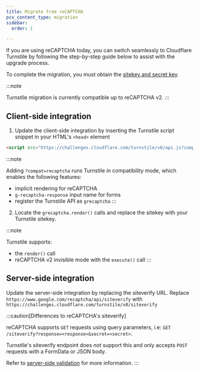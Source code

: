```yaml
---
title: Migrate from reCAPTCHA
pcx_content_type: migration
sidebar:
  order: 1

---
```


If you are using reCAPTCHA today, you can switch seamlessly to Cloudflare Turnstile by following the step-by-step guide below to assist with the upgrade process.

To complete the migration, you must obtain the [sitekey and secret key](/turnstile/get-started/#get-a-sitekey-and-secret-key).

:::note

Turnstile migration is currently compatible up to reCAPTCHA v2. 
:::

## Client-side integration

1. Update the client-side integration by inserting the Turnstile script snippet in your HTML's `<head>` element

<div>

```html title="Turnstile script snippet"
<script src="https://challenges.cloudflare.com/turnstile/v0/api.js?compat=recaptcha" async defer></script>
```

:::note

Adding `?compat=recaptcha` runs Turnstile in compatibility mode, which
enables the following features:

- implicit rendering for reCAPTCHA
- `g-recaptcha-response` input name for forms
- register the Turnstile API as `grecaptcha` 
:::

</div>

2. Locate the `grecaptcha.render()` calls and replace the sitekey with your Turnstile sitekey.

:::note

Turnstile supports:

- the `render()` call
- reCAPTCHA v2 invisible mode with the `execute()` call 
:::

## Server-side integration

Update the server-side integration by replacing the siteverify URL. Replace `https://www.google.com/recaptcha/api/siteverify` with `https://challenges.cloudflare.com/turnstile/v0/siteverify`

:::caution[Differences to reCAPTCHA's siteverify]

reCAPTCHA supports `GET` requests using query parameters, i.e: `GET /siteverify?response=<response>&secret=<secret>`.

Turnstile's siteverify endpoint does _not_ support this and only accepts `POST` requests with a FormData or JSON body.

Refer to [server-side validation](/turnstile/get-started/server-side-validation/) for more information. 
:::
